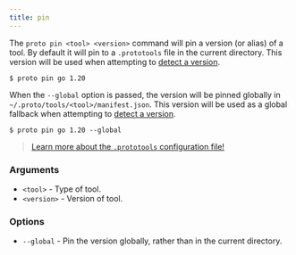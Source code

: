 ```yaml
---
title: pin
---
```



<VersionLabel version="0.19.0" header />

The `proto pin <tool> <version>` command will pin a version (or alias) of a tool. By default it will
pin to a `.prototools` file in the current directory. This version will be used when attempting to
[detect a version](../detection).

```shell
$ proto pin go 1.20
```

When the `--global` option is passed, the version will be pinned globally in
`~/.proto/tools/<tool>/manifest.json`. This version will be used as a global fallback when
attempting to [detect a version](../detection).

```shell
$ proto pin go 1.20 --global
```

> [Learn more about the `.prototools` configuration file!](../config)

### Arguments

- `<tool>` - Type of tool.
- `<version>` - Version of tool.

### Options

- `--global` - Pin the version globally, rather than in the current directory.
